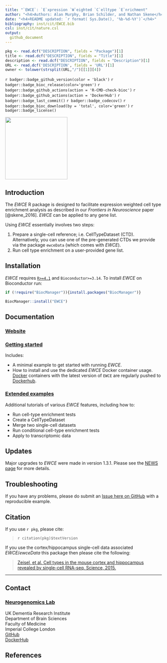 ```yaml
---
title: "`EWCE`: `E`xpression `W`eighted `C`elltype `E`nrichment"
author: "<h4>Authors: Alan Murphy, Brian Schilder, and Nathan Skene</h4>"
date: "<h4>README updated: `r format( Sys.Date(), '%b-%d-%Y')`</h4>"
bibliography: inst/cit/EWCE.bib
csl: inst/cit/nature.csl
output: 
  github_document
---
```


<!-- To modify Package/Title/Description/Authors fields, edit the DESCRIPTION file -->

```r
pkg <- read.dcf("DESCRIPTION", fields = "Package")[1]
title <- read.dcf("DESCRIPTION", fields = "Title")[1]
description <- read.dcf("DESCRIPTION", fields = "Description")[1]
URL <- read.dcf('DESCRIPTION', fields = 'URL')[1]
owner <- tolower(strsplit(URL,"/")[[1]][4])
```

`r badger::badge_github_version(color = 'black')` 
`r badger::badge_bioc_release(color='green')`
`r badger::badge_github_actions(action = 'R-CMD-check-bioc')`
`r badger::badge_github_actions(action = 'DockerHub')`
`r badger::badge_last_commit()`
`r badger::badge_codecov()` 
`r badger::badge_bioc_download(by = 'total', color='green')`
`r badger::badge_license()` 

<img height="200" src="https://github.com/NathanSkene/EWCE/blob/bschilder_dev/inst/hex/hex.png?raw=true">

## Introduction

The *EWCE* R package is designed to facilitate expression weighted cell type
enrichment analysis as described in our *Frontiers in Neuroscience* 
paper [@skene_2016]. *EWCE* can be applied to any gene list. 
 
Using *EWCE* essentially involves two steps:

1. Prepare a single-cell reference; i.e. CellTypeDataset (CTD). Alternatively, 
you can use one of the pre-generated CTDs we provide via the package `ewceData`
(which comes with *EWCE*).  
2. Run cell type enrichment on a user-provided gene list.

## Installation

*EWCE* requires [`R>=4.1`](https://www.r-project.org/) 
and `Bioconductor>=3.14`. 
To install *EWCE* on Bioconductor run:

```r
if (!require("BiocManager")){install.packages("BiocManager")}

BiocManager::install("EWCE") 
```

## Documentation 

### [Website](https://`r owner`.github.io/`r pkg`) 
### [Getting started](https://`r owner`.github.io/`r pkg`/articles/`r pkg`)   

Includes:  

- A minimal example to get started with running *EWCE*. 
- How to install and use the dedicated *EWCE* Docker container usage. [Docker](https://www.docker.com/) containers with the latest version of `EWCE` 
are regularly pushed to 
[Dockerhub](https://hub.docker.com/repository/docker/neurogenomicslab/ewce).  

### [Extended examples](https://`r owner`.github.io/`r pkg`/articles/extended.html)

Additional tutorials of various *EWCE* features, including how to:  

- Run cell-type enrichment tests 
- Create a CellTypeDataset
- Merge two single-cell datasets 
- Run conditional cell-type enrichment tests
- Apply to transcriptomic data
 
## Updates

Major upgrades to *EWCE* were made in version 1.3.1.
Please see the [NEWS page](https://nathanskene.github.io/EWCE/articles/news/index.html) for more details. 

## Troubleshooting

If you have any problems, please do submit an [Issue here on GitHub](https://github.com/nathanskene/EWCE/issues) with a reproducible example.

## Citation

If you use ``r pkg``, please cite: 

<!-- Modify this my editing the file: inst/CITATION  -->
> `r citation(pkg)$textVersion`

If you use the cortex/hippocampus single-cell data associated 
*EWCE*/*ewceData* this package then please cite the following:

> [Zeisel, et al. Cell types in the mouse cortex and
hippocampus revealed by single-cell RNA-seq. Science, 2015.
](http://www.sciencemag.org/content/early/2015/02/18/science.aaa1934.abstract)

<hr> 

## Contact
 
### [Neurogenomics Lab](https://www.neurogenomics.co.uk/)

UK Dementia Research Institute  
Department of Brain Sciences  
Faculty of Medicine  
Imperial College London   
[GitHub](https://github.com/neurogenomics)  
[DockerHub](https://hub.docker.com/orgs/neurogenomicslab)  

## References

